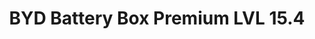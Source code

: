 ---
title: BYD Battery Box Premium LVL 15.4
description: '...'
image:
    src: '@images/products/byd/byd-battery-box-premium-lvl-15-4.jpg'
    alt: BYD Battery Box Premium LVL 15.4
    caption: BYD Battery Box Premium LVL 15.4
partner: byd
link:
    label: View Details
    slug: 'https://www.bydbatterybox.com/uploads/downloads/BBOX_LVL_Datasheet_EN_V1.0_240626_L-668f948a29616.pdf'
is_new: false
is_in_stock: true
seo:
    title: 'BYD Battery Box Premium LVL 15.4 | High-Performance Energy Storage'
    description: '...'
    thumbnail:
        file: '@images/products/byd/byd-battery-box-premium-lvl-15-4.jpg'
        alt: BYD Battery Box Premium LVL 15.4 Thumbnail
---